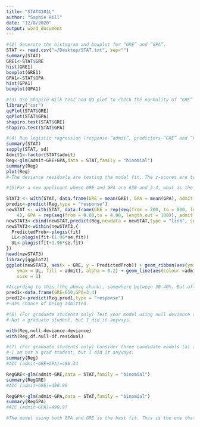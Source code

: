 ```yaml
---
title: "STAT4101L"
author: "Sophie Hill"
date: "12/8/2020"
output: word_document
---
```


```r
#(2) Generate the histogram and boxplot for “GRE” and “GPA”.
STAT <- read.csv("~/Desktop/STAT.txt", sep="")
summary(STAT)
GRE1<-STAT$GRE
hist(GRE1)
boxplot(GRE1)
GPA1<-STAT$GPA
hist(GPA1)
boxplot(GPA1)
```

```r
#(3) Use Shapiro-Wilk test and QQ plot to check the normality of “GRE” and “GPA”.
library("car")
qqPlot(STAT$GRE)
qqPlot(STAT$GPA)
shapiro.test(STAT$GRE)
shapiro.test(STAT$GPA)
```
```r
#(4) Run logistic regression (response-“admit”, predictors-“GRE” and “GPA”) and explain all the estimated coefficients.
summary(STAT)
sapply(STAT, sd)
Admit1<-factor(STAT$admit)
Reg<-glm(admit~GRE+GPA,data = STAT,family = "binomial")
summary(Reg)
plot(Reg)
#-The deviance residuals are testing the model fit. The z-scores are testing how far the GRE and GPA scores deviate from the mean. In this case, the z-scores are greater than one for both GRE and GPA, indicating that the scores are higher than the mean. The std. error of the GPA indicates that for every increase of a unit in GPA, the odds of being admitted to a school increases by .754687. The std. error for GRE indicates that for every increase in a unit in GRE, the odds of being admitted to a graduate school increase by .002691. The p-values measure the significance of the result, as indicated by the "signif. codes" section. Both GRE and GPA fall at around .01, meaning that the results are likely statistically significant (but significance of .005 would have been considered very statistically significant). 

```
```r
#(5)For a new applicant whose GRE and GPA are 650 and 3.4, what is the probability that he/she will get accepted according to your logistic model?

STAT3 <- with(STAT, data.frame(GRE = mean(GRE), GPA = mean(GPA), admit = factor(1:400)))
predic<-predict(Reg,type = "response")
newSTAT <- with(STAT, data.frame(GRE = rep(seq(from = 200, to = 800, length.out = 100),
    4), GPA = rep(seq(from = 0.00,to = 4.00, length.out = 100)), admit = factor(rep(0:1, each = 100))))
newSTAT3<-cbind(newSTAT,predict(Reg,newdata = newSTAT,type = "link", se=TRUE))
newSTAT3<-within(newSTAT3,{
  PredictedProb<-plogis(fit)
  LL<-plogis(fit-(1.96*se.fit))
  UL<-plogis(fit+1.96*se.fit)
})
head(newSTAT3)
library(ggplot2)
ggplot(newSTAT3, aes(x = GRE, y = PredictedProb)) + geom_ribbon(aes(ymin = LL,
    ymax = UL, fill = admit), alpha = 0.2) + geom_line(aes(colour =admit),
    size = 1)

#According to this (the above chunk), somewhere between 30-40%. But after spending exorbitant amounts of time doing the wrong thing and only getting somewhat of an answer, I got the actual answer fairly quickly (see below).
pred1<-data.frame(GRE=650,GPA=3.4)
pred12<-predict(Reg,pred1,type = "response")
#~35% chance of being admitted. 
```


```r
#(6) (For graduate students only) Test your model using null deviance and residual deviance.
#-Not a graduate student, but I did it anyways. 

with(Reg,null.deviance-deviance)
with(Reg,df.null-df.residual)
```
```r
#(7) (For graduate students only) Consider three candidate models (a) admit~GRE (b) admit~GPA (c) admit~GRE+GPA. Which model is the best in terms of Akaike information criterion (AIC)?
#-I am not a grad student, but I did it anyways. 
summary(Reg)
#AIC (admit~GRE+GPA)=486.34

RegGRE<-glm(admit~GRE,data = STAT,family = "binomial")
summary(RegGRE)
#AIC (admit~GRE)=490.06

RegGPA<-glm(admit~GPA,data = STAT,family = "binomial")
summary(RegGPA)
#AIC (admit~GPA)=490.97

#The model using both GPA and GRE is the best fit. This is the one that had the lowest AIC score, meaning that it fit the criterion the best. 
```

